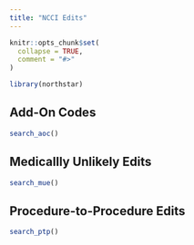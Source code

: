```yaml
---
title: "NCCI Edits"
---
```


```r
knitr::opts_chunk$set(
  collapse = TRUE,
  comment = "#>"
)
```

```r
library(northstar)
```

## Add-On Codes


```r
search_aoc()
```

## Medicallly Unlikely Edits

```r
search_mue()
```

## Procedure-to-Procedure Edits

```r
search_ptp()
```

